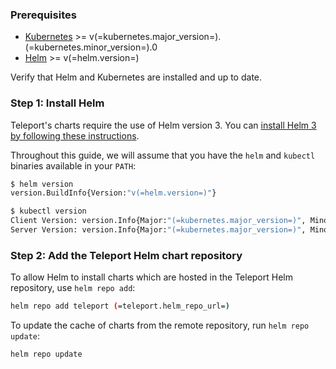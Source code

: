 ### Prerequisites

- [Kubernetes](https://kubernetes.io) >= v(=kubernetes.major_version=).(=kubernetes.minor_version=).0
- [Helm](https://helm.sh) >= v(=helm.version=)

Verify that Helm and Kubernetes are installed and up to date.

### Step 1: Install Helm

Teleport's charts require the use of Helm version 3. You can [install Helm 3 by following these instructions](https://helm.sh/docs/intro/install/).

Throughout this guide, we will assume that you have the `helm` and `kubectl` binaries available in your `PATH`:

```bash
$ helm version
version.BuildInfo{Version:"v(=helm.version=)"}

$ kubectl version
Client Version: version.Info{Major:"(=kubernetes.major_version=)", Minor:"(=kubernetes.minor_version=)+"}
Server Version: version.Info{Major:"(=kubernetes.major_version=)", Minor:"(=kubernetes.minor_version=)+"}
```

### Step 2: Add the Teleport Helm chart repository

To allow Helm to install charts which are hosted in the Teleport Helm repository, use `helm repo add`:

```bash
helm repo add teleport (=teleport.helm_repo_url=)
```

To update the cache of charts from the remote repository, run `helm repo update`:

```bash
helm repo update
```
